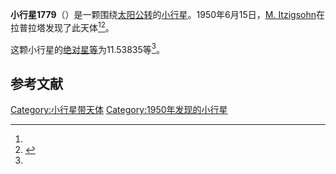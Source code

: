 {{Infobox planet
| bgcolour = #FFFFC0
| name = 1779 Parana
| symbol = 
| image = 
| caption = 
| discovery = yes
| discovery_ref = 
| discoverer = [[M._Itzigsohn|M. Itzigsohn]]
| discovery_site = [[拉普拉塔|拉普拉塔]] 
| discovered = 1950年6月15日
| designations = yes
| mp_name = 
| named_after = 
| alt_names = 1950 LZ/ 1976 SF8 / 6116 P-L
| mp_category = [[主带小行星|主带小行星]]
| orbit_ref = <ref name="a">[http://ssd.jpl.nasa.gov/sbdb.cgi?sstr=1779 1779 Parana] {{Wayback|url=http://ssd.jpl.nasa.gov/sbdb.cgi?sstr=1779 |date=20210815151636 }}，小行星數據庫瀏覽器（JPL Small-Body Database Browser）－[[美国国家航空航天局|美国国家航空航天局]]喷气推进实验室</ref>
| epoch = 2456400.5 (2013年4月18日更新)
| aphelion = {{convert|2.5261656|AU|km|3|abbr=on|lk=out}}
| perihelion = {{convert|1.8258122|AU|km|3|abbr=on}}
| semimajor = {{convert|2.1759889|AU|km|3|abbr=on}}
| eccentricity = 0.1609276
| period = 1172.420565 [[日|日]]<br />3.21[[儒略年|儒略年]]
| avg_speed = 
| inclination = 0.89823
| asc_node = 254.52240
| mean_anomaly = 
| arg_peri = 11.53835
| satellites = 
| physical_characteristics = yes
| dimensions = 
| mass = 
| density = 
| surface_grav = 
| escape_velocity = 
| sidereal_day = 
| axial_tilt = 
| pole_ecliptic_lat = 
| pole_ecliptic_lon = 
| albedo = 
| temperatures= 
| temp_name1 = 
| mean_temp_1 = 
| max_temp_1 = 
| temp_name2 = 
| max_temp_2 = 
| spectral_type = 
| abs_magnitude = 11.53835
}}

'''小行星1779'''（{{lang-en|1779 Parana}}）是一颗围绕[[太阳|太阳]][[公转|公转]]的[[小行星|小行星]]。1950年6月15日，[[M._Itzigsohn|M. Itzigsohn]]在拉普拉塔发现了此天体<ref name="a" /><ref>{{cite news|title=小行星列表|url=http://cfa-www.harvard.edu/iau/lists/NumberedMPs.txt|accessdate=2013-07-08|newspaper=哈佛大学|archive-date=2008-05-17|archive-url=https://web.archive.org/web/20080517010638/http://cfa-www.harvard.edu/iau/lists/NumberedMPs.txt|dead-url=no}}</ref>。

这颗小行星的[[绝对星等|绝对星等]]为11.53835等<ref name="a" />。

==参考文献==
{{reflist}}
{{Minor Planet Number|[[小行星1778|小行星1778]]|[[小行星1780|小行星1780]]}}

{{小天体}}

[[Category:小行星带天体|Category:小行星带天体]]
[[Category:1950年发现的小行星|Category:1950年发现的小行星]]

{{asteroid-stub}}